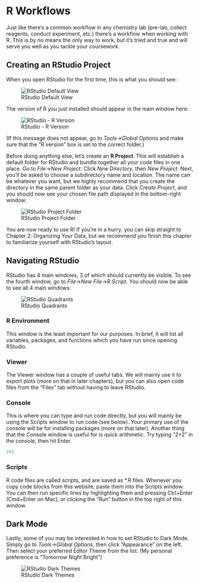 # R Workflows

Just like there's a common workflow in any chemistry lab (pre-lab, collect reagents, conduct experiment, etc.) there's a workflow when working with R. This is by no means the only way to work, but it's tried and true and will serve you well as you tackle your coursework. 


<!-- This is stuff Steven wrote, feel free to modify as you need --> 

## Creating an RStudio Project

When you open RStudio for the first time, this is what you should see:

![RStudio Default View](images/Rstudio_startup.png)

The version of R you just installed should appear in the main window here:

![RStudio - R Version](images/Rstudio_Rversion_consolezoom.png)

(If this message does not appear, go to *Tools*->*Global Options* and make sure that the "R version" box is set to the correct folder.)


Before doing anything else, let's create an **R Project**. This will establish a default folder for RStudio and bundle together all your code files in one place.
Go to *File*->*New Project*. Click *New Directory*, then *New Project*. Next, you'll be asked to choose a subdirectory name and location. The name can be whatever you want, but we highly recommend that you create the directory in the same parent folder as your data. Click *Create Project*, and you should now see your chosen file path displayed in the bottom-right window:

![RStudio Project Folder](images/Rstudio_Rproj.png)

You are now ready to use R! If you're in a hurry, you can skip straight to Chapter 2: Organizing Your Data, but we recommend you finish this chapter to familiarize yourself with RStudio's layout.

## Navigating RStudio

RStudio has 4 main windows, 3 of which should currently be visible. To see the fourth window, go to *File*->*New File*->*R Script*. You should now be able to see all 4 main windows:

![RStudio Quadrants](images/Rstudio_quadrants.png)

### R Environment
This window is the least important for our purposes. In brief, it will list all variables, packages, and functions which you have run since opening RStudio.

### Viewer
The Viewer window has a couple of useful tabs. We will mainly use it to export plots (more on that in later chapters), but you can also open code files from the "Files" tab without having to leave RStudio. 

### Console
This is where you can type and run code directly, but you will mainly be using the Scripts window to run code (see below). Your primary use of the console will be for installing packages (more on that later). Another thing that the Console window is useful for is quick arithmetic. Try typing "2+2" in the console, then hit Enter.

``` r
2+2
```


### Scripts
R code files are called scripts, and are saved as \*.R files. Whenever you copy code blocks from this website, paste them into the Scripts window. You can then run specific lines by highlighting them and pressing Ctrl+Enter (Cmd+Enter on Mac), or clicking the "Run" button in the top right of this window.


## Dark Mode

Lastly, some of you may be interested in how to set RStudio to Dark Mode. Simply go to *Tools*->*Global Options*, then click "Appearance" on the left. Then select your preferred Editor Theme from the list. (My personal preference is "Tomorrow Night Bright")

![RStudio Dark Themes](images/Rstudio_darkthemes.png)



